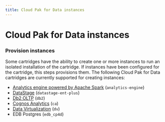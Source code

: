 ```yaml
---
title: Cloud Pak for Data instances
---
```


# Cloud Pak for Data instances

### Provision instances

Some cartridges have the ability to create one or more instances to run an isolated installation of the cartridge. If instances have been configured for the cartridge, this steps provisions them.
The following Cloud Pak for Data cartridges are currently supported for creating instances:

* [Analytics engine powered by Apache Spark](/cpd-design/components/cp4d-instances/analytics-engine) (`analytics-engine`)
* [DataStage](/cpd-design/components/cp4d-instances/datastage) (`datastage-ent-plus`) 
* [Db2 OLTP](/cpd-design/components/cp4d-instances/db2-oltp) (`db2`)
* [Cognos Analytics](/cpd-design/components/cp4d-instances/cognos-analytics) (`ca`)
* [Data Virtualization](/cpd-design/components/cp4d-instances/data-virtualization) (`dv`)
* EDB Postgres (`edb_cp4d`)

